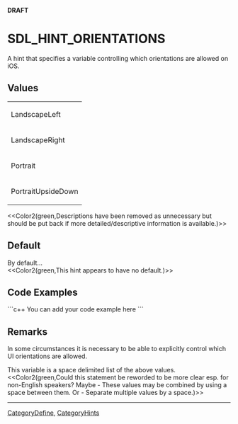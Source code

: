 <!-- pragma section-numbers off -->
<!-- pragma camelcase off -->
'''DRAFT'''

= SDL_HINT_ORIENTATIONS =
A hint that specifies a variable controlling which orientations are allowed on iOS.


== Values ==
{|
|LandscapeLeft
|-
|LandscapeRight
|-
|Portrait
|-
|PortraitUpsideDown
|}

<<Color2(green,Descriptions have been removed as unnecessary but should be put back if more detailed/descriptive information is available.)>>

== Default ==
By default...<br/><<Color2(green,This hint appears to have no default.)>>

== Code Examples ==
```c++
You can add your code example here
```

== Remarks ==
In some circumstances it is necessary to be able to explicitly control which UI orientations are allowed.

This variable is a space delimited list of the above values.  <<Color2(green,Could this statement be reworded to be more clear esp. for non-English speakers?  Maybe - These values may be combined by using a space between them. Or - Separate multiple values by a space.)>>


----
[[CategoryDefine]], [[CategoryHints]]
